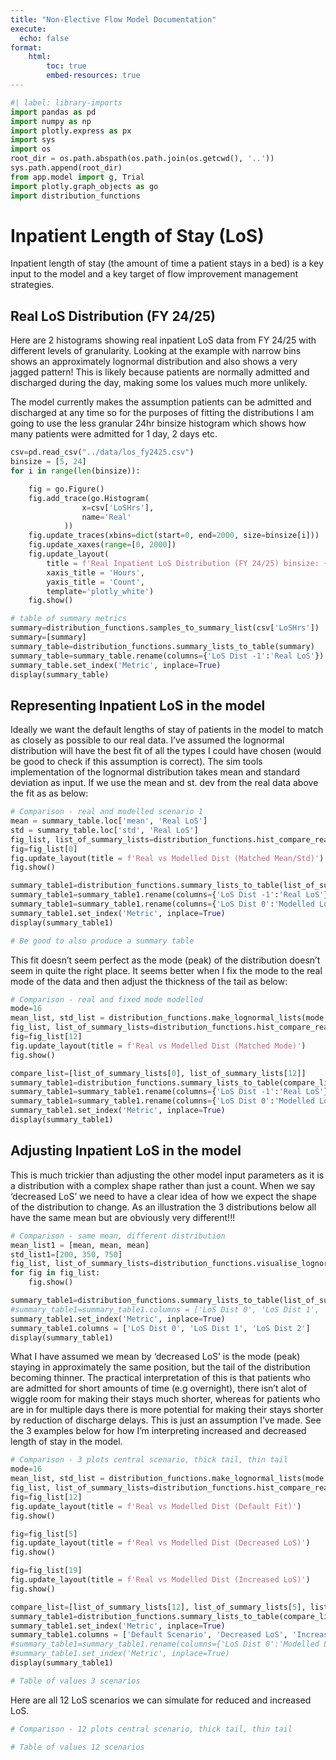 ```yaml
---
title: "Non-Elective Flow Model Documentation"
execute:
  echo: false
format:
    html:
        toc: true
        embed-resources: true
---
```

```python
#| label: library-imports
import pandas as pd
import numpy as np
import plotly.express as px
import sys
import os
root_dir = os.path.abspath(os.path.join(os.getcwd(), '..'))
sys.path.append(root_dir)
from app.model import g, Trial
import plotly.graph_objects as go
import distribution_functions
```

# Inpatient Length of Stay (LoS)
Inpatient length of stay (the amount of time a patient stays in a bed) is a key
input to the model and a key target of flow improvement management strategies.

## Real LoS Distribution (FY 24/25)
Here are 2 histograms showing real inpatient LoS data from FY 24/25 with different
levels of granularity. Looking at the example with narrow bins shows an approximately
lognormal distribution and also shows a very jagged pattern! This is likely because
patients are normally admitted and discharged during the day, making some los values
much more unlikely.

The model currently makes the assumption patients can be admitted and discharged
at any time so for the purposes of fitting the distributions I am going to use the
less granular 24hr binsize histogram which shows how many patients were admitted for 1 day,
2 days etc.

```python
csv=pd.read_csv("../data/los_fy2425.csv")
binsize = [5, 24]
for i in range(len(binsize)):

    fig = go.Figure()
    fig.add_trace(go.Histogram(
                x=csv['LoSHrs'],
                name='Real'
            ))
    fig.update_traces(xbins=dict(start=0, end=2000, size=binsize[i]))
    fig.update_xaxes(range=[0, 2000])
    fig.update_layout(
        title = f'Real Inpatient LoS Distribution (FY 24/25) binsize: {binsize[i]} hrs',
        xaxis_title = 'Hours',
        yaxis_title = 'Count',
        template='plotly_white')
    fig.show()

```

```python
# table of summary metrics
summary=distribution_functions.samples_to_summary_list(csv['LoSHrs'])
summary=[summary]
summary_table=distribution_functions.summary_lists_to_table(summary)
summary_table=summary_table.rename(columns={'LoS Dist -1':'Real LoS'})
summary_table.set_index('Metric', inplace=True)
display(summary_table)
```

## Representing Inpatient LoS in the model
Ideally we want the default lengths of stay of patients in the model to match as closely
as possible to our real data. I've assumed the lognormal distribution will have
the best fit of all the types I could have chosen (would be good to check if this
assumption is correct). The sim tools implementation of the lognormal distribution
takes mean and standard deviation as input. If we use the mean and st. dev from
the real data above the fit as as below:

```python
# Comparison - real and modelled scenario 1
mean = summary_table.loc['mean', 'Real LoS']
std = summary_table.loc['std', 'Real LoS']
fig_list, list_of_summary_lists=distribution_functions.hist_compare_real_model("../data/los_fy2425.csv", mean, std, 5)
fig=fig_list[0]
fig.update_layout(title = f'Real vs Modelled Dist (Matched Mean/Std)')
fig.show()

summary_table1=distribution_functions.summary_lists_to_table(list_of_summary_lists)
summary_table1=summary_table1.rename(columns={'LoS Dist -1':'Real LoS'})
summary_table1=summary_table1.rename(columns={'LoS Dist 0':'Modelled LoS'})
summary_table1.set_index('Metric', inplace=True)
display(summary_table1)

# Be good to also produce a summary table
```

This fit doesn't seem perfect as the mode (peak) of the distribution doesn't seem
in quite the right place. It seems better when I fix the mode to the real mode of
the data and then adjust the thickness of the tail as below:

```python
# Comparison - real and fixed mode modelled
mode=16
mean_list, std_list = distribution_functions.make_lognormal_lists(mode, 20)
fig_list, list_of_summary_lists=distribution_functions.hist_compare_real_model("../data/los_fy2425.csv", mean_list, std_list, 5)
fig=fig_list[12]
fig.update_layout(title = f'Real vs Modelled Dist (Matched Mode)')
fig.show()

compare_list=[list_of_summary_lists[0], list_of_summary_lists[12]]
summary_table1=distribution_functions.summary_lists_to_table(compare_list)
summary_table1=summary_table1.rename(columns={'LoS Dist -1':'Real LoS'})
summary_table1=summary_table1.rename(columns={'LoS Dist 0':'Modelled LoS'})
summary_table1.set_index('Metric', inplace=True)
display(summary_table1)

```

## Adjusting Inpatient LoS in the model
This is much trickier than adjusting the other model input parameters as it is a 
distribution with a complex shape rather than just a count. When we say 'decreased
LoS' we need to have a clear idea of how we expect the shape of the distribution
to change. As an illustration the 3 distributions below all have the same mean but
are obviously very different!!!

```python
# Comparison - same mean, different distribution
mean_list1 = [mean, mean, mean]
std_list1=[200, 350, 750]
fig_list, list_of_summary_lists=distribution_functions.visualise_lognormal_hist_list(mean_list1, std_list1, 70000, 5)
for fig in fig_list:
    fig.show()

summary_table1=distribution_functions.summary_lists_to_table(list_of_summary_lists)
#summary_table1=summary_table1.columns = ['LoS Dist 0', 'LoS Dist 1', 'LoS Dist 2']
summary_table1.set_index('Metric', inplace=True)
summary_table1.columns = ['LoS Dist 0', 'LoS Dist 1', 'LoS Dist 2']
display(summary_table1)

```

What I have assumed we mean by 'decreased LoS' is the mode (peak) staying in
approximately the same position, but the tail of the distribution becoming
thinner. The practical interpretation of this is that patients who are admitted
for short amounts of time (e.g overnight), there isn't alot of wiggle room for making their stays 
much shorter, whereas for patients who are in for multiple days there is more
potential for making their stays shorter by reduction of discharge delays. This
is just an assumption I've made. See the 3 examples below for how I'm interpreting
increased and decreased length of stay in the model.

```python
# Comparison - 3 plots central scenario, thick tail, thin tail
mode=16
mean_list, std_list = distribution_functions.make_lognormal_lists(mode, 20)
fig_list, list_of_summary_lists=distribution_functions.hist_compare_real_model("../data/los_fy2425.csv", mean_list, std_list, 5)
fig=fig_list[12]
fig.update_layout(title = f'Real vs Modelled Dist (Default Fit)')
fig.show()

fig=fig_list[5]
fig.update_layout(title = f'Real vs Modelled Dist (Decreased LoS)')
fig.show()

fig=fig_list[19]
fig.update_layout(title = f'Real vs Modelled Dist (Increased LoS)')
fig.show()

compare_list=[list_of_summary_lists[12], list_of_summary_lists[5], list_of_summary_lists[19]]
summary_table1=distribution_functions.summary_lists_to_table(compare_list)
summary_table1.set_index('Metric', inplace=True)
summary_table1.columns = ['Default Scenario', 'Decreased LoS', 'Increased LoS']
#summary_table1=summary_table1.rename(columns={'LoS Dist 0':'Modelled LoS'})
#summary_table1.set_index('Metric', inplace=True)
display(summary_table1)
```

```python
# Table of values 3 scenarios
```

Here are all 12 LoS scenarios we can simulate for reduced and increased LoS.

```python
# Comparison - 12 plots central scenario, thick tail, thin tail
```

```python
# Table of values 12 scenarios
```